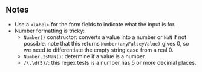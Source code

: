 ## Notes

- Use a `<label>` for the form fields to indicate what the input is for.
- Number formatting is tricky:
  - `Number()` constructor: converts a value into a number or `NaN` if not possible. note that this returns `Number(anyFalseyValue)` gives 0, so we need to differentiate the empty string case from a real 0.
  - `Number.IsNaN()`: determine if a value is a number.
  - `/\.\d{5}/`: this regex tests is a number has 5 or more decimal places.
